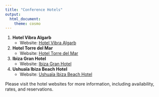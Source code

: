 ---
title: "Conference Hotels"
output:
  html_document:
    theme: cosmo
---

<style type="text/css">
h1.title {
  font-size: 36px;
  color: DarkRed;
  text-align: center;
}
</style>

<!-- # Conference Hotels in Ibiza, Spain -->

1. **Hotel Vibra Algarb**
   - Website: [Hotel Vibra Algarb](https://www.vibrahotels.com/es/ibiza/playa-d-en-bossa/hotel-vibra-algarb)

2. **Hotel Torre del Mar**
   - Website: [Hotel Torre del Mar](https://www.hoteltorredelmar.com/)

3. **Ibiza Gran Hotel**
   - Website: [Ibiza Gran Hotel](https://www.ibizagranhotel.com/)

4. **Ushuaïa Ibiza Beach Hotel**
   - Website: [Ushuaïa Ibiza Beach Hotel](https://www.ushuaiabeachhotel.com/)

Please visit the hotel websites for more information, including availability, rates, and reservations.
